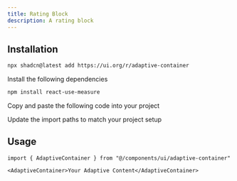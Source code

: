 ```yaml
---
title: Rating Block
description: A rating block
---
```



<ComponentPreview
  name="rating-block"
  exampleType='block'
/>

## Installation

<ComponentInstall>

<CLIInstall>
  
```bash
npx shadcn@latest add https://ui.org/r/adaptive-container
```

</CLIInstall>

<ManualInstall>

<Steps>

<Step>

Install the following dependencies

</Step>

```bash
npm install react-use-measure
```

<Step>

Copy and paste the following code into your project

</Step>

<ComponentSource name="adaptive-container" anotherProp='anotherProp'/>

<Step>

Update the import paths to match your project setup

</Step>

</Steps>

</ManualInstall>

</ComponentInstall>


## Usage


```tsx
import { AdaptiveContainer } from "@/components/ui/adaptive-container"
```

```tsx
<AdaptiveContainer>Your Adaptive Content</AdaptiveContainer>
```

